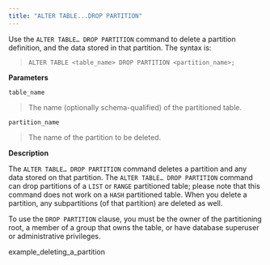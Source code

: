 ```yaml
---
title: "ALTER TABLE...DROP PARTITION"
---
```


Use the `ALTER TABLE… DROP PARTITION` command to delete a partition definition, and the data stored in that partition. The syntax is:

> `ALTER TABLE <table_name> DROP PARTITION <partition_name>;`

**Parameters**

`table_name`

> The name (optionally schema-qualified) of the partitioned table.

`partition_name`

> The name of the partition to be deleted.

**Description**

The `ALTER TABLE… DROP PARTITION` command deletes a partition and any data stored on that partition. The `ALTER TABLE… DROP PARTITION` command can drop partitions of a `LIST` or `RANGE` partitioned table; please note that this command does not work on a `HASH` partitioned table. When you delete a partition, any subpartitions (of that partition) are deleted as well.

To use the `DROP PARTITION` clause, you must be the owner of the partitioning root, a member of a group that owns the table, or have database superuser or administrative privileges.

<div class="toctree" data-maxdepth="3">

example_deleting_a_partition

</div>
